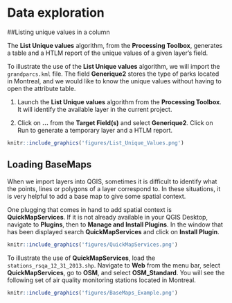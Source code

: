 # Data exploration

##Listing unique values in a column

The **List Unique values** algorithm, from the **Processing Toolbox**, generates a table and a HTLM report of the unique values of a given layer's field. 

To illustrate the use of the **List Unique values** algorithm, we will import the `grandparcs.kml` file. The field **Generique2** stores the type of parks located in Montreal, and we would like to know the unique values without having to open the attribute table.

1. Launch the **List Unique values** algorithm from the **Processing Toolbox**. It will identify the available layer in the current project.

2. Click on **…** from the **Target Field(s)** and select **Generique2**. Click on Run to generate a temporary layer and a HTLM report.

```r
knitr::include_graphics('figures/List_Unique_Values.png')
```

## Loading BaseMaps

When we import layers into QGIS, sometimes it is difficult to identify what the points, lines or polygons of a layer correspond to. In these situations, it is very helpful to add a base map to give some spatial context.

One plugging that comes in hand to add spatial context is **QuickMapServices**. If it is not already available in your QGIS Desktop, navigate to **Plugins**, then to **Manage and Install Plugins**. In the window that has been displayed search **QuickMapServices** and click on **Install Plugin**.

```r
knitr::include_graphics('figures/QuickMapServices.png')
```

To illustrate the use of **QuickMapServices**, load the `stations_rsqa_12_31_2013.shp`. Navigate to **Web** from the menu bar, select **QuickMapServices**, go to **OSM**, and select **OSM_Standard**. You will see the following set of air quality monitoring stations located in Montreal.

```r
knitr::include_graphics('figures/BaseMaps_Example.png')
```


